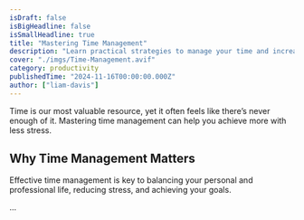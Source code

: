 ```yaml
---
isDraft: false
isBigHeadline: false
isSmallHeadline: true
title: "Mastering Time Management"
description: "Learn practical strategies to manage your time and increase productivity."
cover: "./imgs/Time-Management.avif"
category: productivity
publishedTime: "2024-11-16T00:00:00.000Z"
author: ["liam-davis"]
---
```


Time is our most valuable resource, yet it often feels like there’s never enough of it. Mastering time management can help you achieve more with less stress.

## Why Time Management Matters

Effective time management is key to balancing your personal and professional life, reducing stress, and achieving your goals.

...
